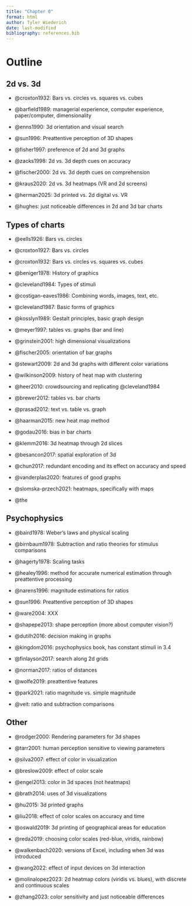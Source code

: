 ```yaml
---
title: "Chapter 0"
format: html
author: Tyler Wiederich
date: last-modified
bibliography: references.bib
---
```


# Outline

## 2d vs. 3d

-   @croxton1932: Bars vs. circles vs. squares vs. cubes

-   @barfield1989: managerial experience, computer experience, paper/computer, dimensionality

-   @enns1990: 3d orientation and visual search

-   @sun1996: Preattentive perception of 3D shapes

-   @fisher1997: preference of 2d and 3d graphs

-   @zacks1998: 2d vs. 3d depth cues on accuracy

-   @fischer2000: 2d vs. 3d depth cues on comprehension

-   @kraus2020: 2d vs. 3d heatmaps (VR and 2d screens)

-   @herman2025: 3d printed vs. 2d digital vs. VR

-   @hughes: just noticeable differences in 2d and 3d bar charts

## Types of charts

-   @eells1926: Bars vs. circles

-   @croxton1927: Bars vs. circles

-   @croxton1932: Bars vs. circles vs. squares vs. cubes

-   @beniger1978: History of graphics

-   @cleveland1984: Types of stimuli

-   @costigan-eaves1986: Combining words, images, text, etc.

-   @cleveland1987: Basic forms of graphics

-   @kosslyn1989: Gestalt principles, basic graph design

-   @meyer1997: tables vs. graphs (bar and line)

-   @grinstein2001: high dimensional visualizations

-   @fischer2005: orientation of bar graphs

-   @stewart2009: 2d and 3d graphs with different color variations

-   @wilkinson2009: history of heat map with clustering

-   @heer2010: crowdsourcing and replicating @cleveland1984

-   @brewer2012: tables vs. bar charts

-   @prasad2012: text vs. table vs. graph

-   @haarman2015: new heat map method

-   @godau2016: bias in bar charts

-   @klemm2016: 3d heatmap through 2d slices

-   @besancon2017: spatial exploration of 3d

-   @chun2017: redundant encoding and its effect on accuracy and speed

-   @vanderplas2020: features of good graphs

-   @slomska-przech2021: heatmaps, specifically with maps

-   @the

## Psychophysics

-   @baird1978: Weber's laws and physical scaling

-   @birnbaum1978: Subtraction and ratio theories for stimulus comparisons

-   @hagerty1978: Scaling tasks

-   @healey1996: method for accurate numerical estimation through preattentive processing

-   @narens1996: magnitude estimations for ratios

-   @sun1996: Preattentive perception of 3D shapes

-   @ware2004: XXX

-   @shapepe2013: shape perception (more about computer vision?)

-   @dutilh2016: decision making in graphs

-   @kingdom2016: psychophysics book, has constant stimuli in 3.4

-   @finlayson2017: search along 2d grids

-   @norman2017: ratios of distances

-   @wolfe2019: preattentive features

-   @park2021: ratio magnitude vs. simple magnitude

-   @veit: ratio and subtraction comparisons

## Other

-   @rodger2000: Rendering parameters for 3d shapes

-   @tarr2001: human perception sensitive to viewing parameters

-   @silva2007: effect of color in visualization

-   @breslow2009: effect of color scale

-   @engel2013: color in 3d spaces (not heatmaps)

-   @brath2014: uses of 3d visualizations

-   @hu2015: 3d printed graphs

-   @liu2018: effect of color scales on accuracy and time

-   @oswald2019: 3d printing of geographical areas for education

-   @reda2019: choosing color scales (red-blue, viridis, rainbow)

-   @walkenbach2020: versions of Excel, including when 3d was introduced

-   @wang2022: effect of input devices on 3d interaction

-   @molinalopez2023: 2d heatmap colors (viridis vs. blues), with discrete and continuous scales

-   @zhang2023: color sensitivity and just noticeable differences
